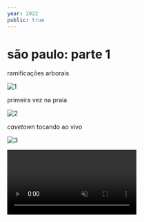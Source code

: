 ```yaml
---
year: 2022
public: true
---
```



# são paulo: parte 1

ramificações arborais

![1](./ramificações.jpg)

primeira vez na praia

![2](./praia.jpg)

_cavetown_ tocando ao vivo

![3](./cavetown1.jpg)

<video src={cavetown2} controls autoplay loop muted />
<video src={cavetown3} controls autoplay loop muted />
